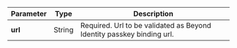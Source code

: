 | Parameter | Type | Description |
| --- | --- | --- |
| **url** | String | Required. Url to be validated as Beyond Identity passkey binding url. |